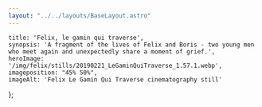 ```yaml
---
layout: "../../layouts/BaseLayout.astro"
---
```

    title: 'Felix, le gamin qui traverse',
    synopsis: 'A fragment of the lives of Felix and Boris - two young men who meet again and unexpectedly share a moment of grief.',
    heroImage: '/img/felix/stills/20190221_LeGaminQuiTraverse_1.57.1.webp',
    imageposition: "45% 50%",
    imageAlt: 'Felix Le Gamin Qui Traverse cinematography still'
};

<ProjectHero title={meta.title} synopsis={meta.synopsis} heroImage={meta.heroImage} alt={meta.imageAlt} imageposition={meta.imageposition} />

<ContentPicture image="/img/felix/stills/20190221_LeGaminQuiTraverse_1.91.2.webp" alt="Felix Le Gamin Qui Traverse cinematography still" />

<section class="hero" >
    <div id="credits" class="hero-content grid grid-cols-2 gap-2 text-base-200">            
        <CreditsItem crewfunction="Director" crewname="Max Meyer" />
        <CreditsItem crewfunction="Cast" crewname="Felix Meyer" />
        <CreditsItem crewfunction="" crewname="Yoan Zimmer" />
        <CreditsItem crewfunction="Cinematographer" crewname="Victor Maes" />
        <CreditsItem crewfunction="1st Assistant Camera" crewname="Jan-Willem Rouwhorst" />
        <CreditsItem crewfunction="Assistant Director" crewname="Kate Voet" />
        <CreditsItem crewfunction="Sound" crewname="Gillis van der Wee" />
    </div>  
</section>

<ContentPicture image="/img/felix/stills/20190221_LeGaminQuiTraverse_1.15.1.webp" alt={meta.imageAlt} />
<ContentPicture image="/img/felix/stills/20190221_LeGaminQuiTraverse_1.47.1.webp" alt={meta.imageAlt} />
<ContentPicture image="/img/felix/stills/20190221_LeGaminQuiTraverse_1.46.3.webp" alt={meta.imageAlt} />
<ContentPicture image="/img/felix/stills/20190221_LeGaminQuiTraverse_1.50.4.webp" alt={meta.imageAlt} />
<ContentPicture image="/img/felix/stills/20190221_LeGaminQuiTraverse_1.52.1.webp" alt={meta.imageAlt} />
<ContentPicture image="img/felix/stills/20190221_LeGaminQuiTraverse_1.57.1.webp" alt={meta.imageAlt} />
<ContentPicture image="/img/felix/stills/20190221_LeGaminQuiTraverse_1.5.4.webp" alt={meta.imageAlt} />
